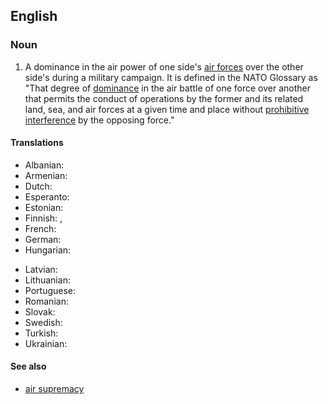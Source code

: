 ==English==

===Noun===
{{en-noun|~}}

# {{lb|en|warfare}} A dominance in the air power of one side's [[air force]]s over the other side's during a military campaign. It is defined in the NATO Glossary as "That degree of [[dominance]] in the air battle of one force over another that permits the conduct of operations by the former and its related land, sea, and air forces at a given time and place without [[prohibitive]] [[interference]] by the opposing force."

====Translations====
{{trans-top|dominance in the air power}}
* Albanian: {{t-needed|sq}}
* Armenian: {{t-needed|hy}}
* Dutch: {{t+|nl|luchtoverwicht|n}}
* Esperanto: {{t-needed|eo}}
* Estonian: {{t-needed|et}}
* Finnish: {{t|fi|ilmaylivoima}}, {{t|fi|ilmanherruus}}
* French: {{t+|fr|[[supériorité]] [[aérienne]]|f}}
* German: {{t|de|Luftüberlegenheit|f}}
* Hungarian: {{t-needed|hu}}
{{trans-mid}}
* Latvian: {{t-needed|lv}}
* Lithuanian: {{t-needed|lt}}
* Portuguese: {{t|pt|[[superioridade]] [[aérea]]|f}}
* Romanian: {{t|ro|superioritate aeriană|f}}
* Slovak: {{t-needed|sk}}
* Swedish: {{t|sv|luftöverlägsenhet|n}} {{attention|sv|so shouldn't this be common gender?}}
* Turkish: {{t-needed|tr}}
* Ukrainian: {{t-needed|uk}}
{{trans-bottom}}

====See also====
* [[air supremacy]]